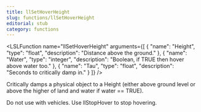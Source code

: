 ```yaml
---
title: llSetHoverHeight
slug: functions/llSetHoverHeight
editorial: stub
category: functions
---
```


<LSLFunction
	name="llSetHoverHeight"
	arguments={[
	{
		"name": "Height",
		"type": "float",
		"description": "Distance above the ground."
	},
	{
		"name": "Water",
		"type": "integer",
		"description": "Boolean, if TRUE then hover above water too."
	},
	{
		"name": "Tau",
		"type": "float",
		"description": "Seconds to critically damp in."
	}
]}
/>

Critically damps a physical object to a Height (either above ground level or above the higher of land and water if water == TRUE).

Do not use with vehicles. Use llStopHover to stop hovering.
